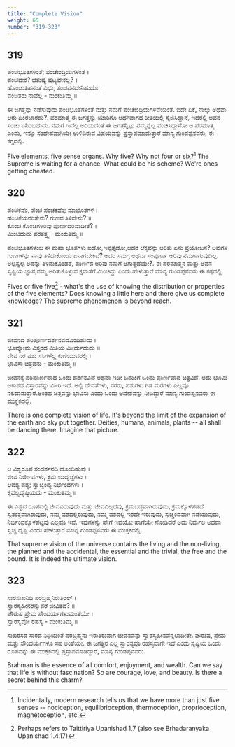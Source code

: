```yaml
---
title: "Complete Vision"
weight: 65
number: "319-323"
---
```


## 319

ಪಂಚಭೂತಗಳಂತೆ; ಪಂಚೇಂದ್ರಿಯಗಳಂತೆ ।  
ಪಂಚವೇಕೆ? ಚತುಷ್ಯ ಷಟ್ಯವೇಕಲ್ಲ? ॥  
ಹೊಂಚುತಿಹನಂತೆ ವಿಭು; ಸಂಚವನದೇನಿಹುದೊ ।  
ವಂಚಿತರು ನಾವೆಲ್ಲ - ಮಂಕುತಿಮ್ಮ ॥

ಈ ಜಗತ್ತನ್ನು ನಡೆಸುವುದು ಪಂಚಭೂತಗಳಂತೆ ಮತ್ತು ನಮಗೆ ಪಂಚೇಂದ್ರಿಯಗಳಿವೆಯಂತೆ. ಐದೇ ಏಕೆ, ನಾಲ್ಕು ಅಥವಾ ಆರು ಏಕಿರಬಾರದು?. ಪರಮಾತ್ಮ ಈ ಜಗತ್ತನ್ನು ಯಾರಿಗೂ ಅರ್ಥವಾಗದ ರೀತಿಯಲ್ಲಿ ಸೃಜಿಸಿದ್ದಾನೆ, ಇದರಲ್ಲಿ ಅವನ ಸಂಚು ಏನಿರಬಹುದು. ನಮಗೆ ಇದೆಲ್ಲ ಅರಿಯದಂತೆ ಈ ಜಗತ್ತನ್ನಿಟ್ಟು ನಮ್ಮನ್ನೆಲ್ಲ ವಂಚಿಸಿದ್ದಾನೋ ಆ ಪರಮಾತ್ಮ ಎಂದು, ಇನ್ನೂ ಸಂದೇಹವಾಗಿಯೇ ಉಳಿದಿರುವ ವಿಷಯವನ್ನು ಪ್ರಸ್ತಾಪಮಾಡುತ್ತಾರೆ ಮಾನ್ಯ ಗುಂಡಪ್ಪನವರು, ಈ ಕಗ್ಗದಲ್ಲಿ.

Five elements, five sense organs. Why five? Why not four or six?[^114] The Supreme is waiting for a chance. What could be his scheme? We're ones getting cheated.

## 320

ಪಂಚಕವೊ, ಪಂಚ ಪಂಚಕವೊ; ಮಾಭೂತಗಳ ।  
ಹಂಚಿಕೆಯನರಿತೇನು? ಗುಣವ ತಿಳಿದೇನು? ॥  
ಕೊಂಚ ಕೊಂಚಗಳರಿವು ಪೂರ್ಣದರಿವಾದೀತೆ? ।  
ಮಿಂಚಿದುದು ಪರತತ್ತ್ವ - ಮಂಕುತಿಮ್ಮ ॥

ಪಂಚಭೂತಗಳೆಂಬ ಈ ಮಹಾ ಭೂತಗಳು ಐದೋ,ಇಪ್ಪತ್ತೈದೋ,ಅದರ ಲೆಕ್ಕವನ್ನು ಅರಿತು ಏನು ಪ್ರಯೋಜನ? ಅವುಗಳ ಗುಣಗಳನ್ನು ನಾವು ತಿಳಿದುಕೊಂಡು ಏನಾಗಬೇಕಿದೆ? ಅದರ ಸಮಗ್ರ ಅಥವಾ ಸಂಪೂರ್ಣ ಅರಿವು ನಮಗಾಗುವುದಿಲ್ಲ. ಅಲ್ಪಸ್ವಲ್ಪ ಅದನ್ನು ತಿಳಿದುಕೊಂಡರೆ, ಪೂರ್ಣದ ಅರಿವು ನಮಗೆ ಆಗುತ್ತದೆಯೇ?. ಈ ಪರಮಾತ್ಮನ ಮತ್ತು ಅವನ ಸೃಷ್ಟಿಯ ಜ್ಞಾನ,ನಮ್ಮ ಅರಿತುಕೊಳ್ಳುವ ಕ್ಷಮತೆಗೆ ಮಿಂಚಿದ್ದು ಎಂದು ಹೇಳುತ್ತಾರೆ ಮಾನ್ಯ ಗುಂಡಪ್ಪನವರು ಈ ಕಗ್ಗದಲ್ಲಿ.

Fives or five five[^115] - what's the use of knowing the distribution or properties of the five elements? Does knowing a little here and there give us complete knowledge? The supreme phenomenon is beyond reach.

## 321

ಜೀವನದ ಪರಿಪೂರ್ಣದರ್ಶನವದೊಂದಿಹುದು ।  
ಭೂವ್ಯೋಮ ವಿಸ್ತರದ ಮಿತಿಯ ಮೀರ್ದುದುದು ॥  
ದೇವ ನರ ಪಶು ಸಸಿಗಳೆಲ್ಲ ಕುಣಿಯುವರಲ್ಲಿ ।  
ಭಾವಿಸಾ ಚಿತ್ರವನು - ಮಂಕುತಿಮ್ಮ ॥

ಜೀವನಕ್ಕೆ ಪರಿಪೂರ್ಣವಾದ ಒಂದು ದರ್ಶನವಿದೆ ಅಥವಾ ಇಡೀ ಬದುಕಿಗೆ ಒಂದು ಪೂರ್ಣವಾದ ಚಿತ್ರವಿದೆ. ಅದು ಭೂಮಿ ಆಕಾಶದ ವಿಸ್ತಾರವನ್ನು ಮೀರಿ ಇದೆ. ಅಲ್ಲಿ ದೇವತೆಗಳು, ನರರು, ಪಶುಗಳು ಗಿಡ ಮರಗಳು ಎಲ್ಲವೂ ನಲಿದಾಡುತ್ತಾರೆ.ಅಂತಹ ಚಿತ್ರವನ್ನು ಭಾವಿಸು ಎಂದು ಒಂದು ಆದೇಶವನ್ನು ನೀಡಿದ್ದಾರೆ ಮಾನ್ಯ ಗುಂಡಪ್ಪನವರು ಈ ಮುಕ್ತಕದಲ್ಲಿ.

There is one complete vision of life. It's beyond the limit of the expansion of the earth and sky put together. Deities, humans, animals, plants -- all shall be dancing there. Imagine that picture.

## 322

ಆ ವಿಶ್ವರೂಪ ಸಂದರ್ಶನದಿ ಹೊಂದಿಹುವು ।  
ಜೀವ ನಿರ್ಜೀವಗಳು, ಕ್ರಮ ಯದೃಚ್ಛೆಗಳು ॥  
ಆವಶ್ಯ ವಶ್ಯ; ಸ್ವಾಚ್ಛಂದ್ಯ ನಿರ್ಭಂದಗಳು ।  
ಕೈವಲ್ಯದೃಷ್ಟಿಯದು - ಮಂಕುತಿಮ್ಮ ॥

ಈ ವಿಶ್ವದ ರೂಪದಲ್ಲಿ ಜೀವವಿರುವುದು ಮತ್ತು ಜೀವವಿಲ್ಲದವು, ಕ್ರಮಬದ್ಧವಾಗಿರುವುದು, ಕ್ರಮಕ್ಕೊಳಪಡದೆ ಸ್ವತಂತ್ರವಾಗಿರುವುದು, ನಮ್ಮ ವಶದಲ್ಲಿರುವುದು, ನಮ್ಮ ವಶದಲ್ಲಿ ಇರದೇ ಇರುವುದು, ಸ್ವಚ್ಚಂದವಾಗಿ ನಡೆಯುವುದು, ನಿರ್ಬಂಧಕ್ಕೊಳಪಟ್ಟವು ಎಲ್ಲವೂ ಇವೆ. ಇವುಗಳನ್ನು ಹೇಗೆ ಇವೆಯೋ ಹಾಗೆಯೇ ನೋಡಿದರೆ ಅದು ನಿರ್ಮಲ ಅಥವಾ ಸ್ವಚ್ಚ ದೃಷ್ಟಿ ಎಂದು ಹೇಳುತ್ತಾರೆ ಮಾನ್ಯ ಗುಂಡಪ್ಪನವರು ಈ ಮುಕ್ತಕದಲ್ಲಿ.

That supreme vision of the universe contains the living and the non-living, the planned and the accidental, the essential and the trivial, the free and the bound. It is indeed the ultimate vision.

## 323

ಸಾರಸುಖನಿಧಿ ಪರಬ್ರಹ್ಮನಿರುತಿರಲ್ ।  
ಸ್ವಾರಸ್ಯಹೀನರೆನ್ನುವರೆ ಜೀವಿತವೆ? ॥  
ಪೌರುಷ ಪ್ರೇಮ ಸೌಂದರ್ಯಗಳುಮಂತೆಯೇ ।  
ಸ್ವಾರಸ್ಯವೋ ರಹಸ್ಯ - ಮಂಕುತಿಮ್ಮ ॥

ಸುಖರಸದ ಸಾರದ ನಿಧಿಯಂತೆ ಪರಬ್ರಹ್ಮನು ಇರುತಿರುವಾಗ ಜೀವನವನ್ನು ಸ್ವಾರಸ್ಯಹೀನವೆನ್ನಲಾದೀತೇ. ಪೌರುಷ, ಪ್ರೇಮ ಮತ್ತು ಸೌಂದರ್ಯಗಳೂ ಸಹ ಅಂತೆಯೇ. ಈ ಜಗತ್ತಿನ ಎಲ್ಲ ಸ್ವಾರಸ್ಯವೂ ರಹಸ್ಯವಾಗೇ ಇದೆ ಎಂದು ಸೃಷ್ಟಿಯ ಒಂದು ರೂಪವನ್ನು ಈ ಮುಕ್ತಕದಲ್ಲಿ ಪ್ರಸ್ತಾಪಮಾಡಿದ್ದಾರೆ, ಮಾನ್ಯ ಗುಂಡಪ್ಪನವರು.

Brahman is the essence of all comfort, enjoyment, and wealth. Can we say that life is without fascination? So are courage, love, and beauty. Is there a secret behind this charm?

[^114]: Incidentally, modern research tells us that we have more than just five senses -- nociception, equilibrioception, thermoception, proprioception, magnetoception, etc.
[^115]: Perhaps refers to Taittiriya Upanishad 1.7 (also see Brhadaranyaka Upanishad 1.4.17)
